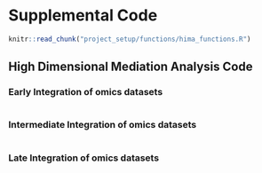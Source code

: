 # Supplemental Code {.unnumbered}

```r
knitr::read_chunk("project_setup/functions/hima_functions.R")
```

## High Dimensional Mediation Analysis Code

### **Early** Integration of omics datasets

```r
```

### **Intermediate** Integration of omics datasets

```r
```

### **Late** Integration of omics datasets

```r
```

